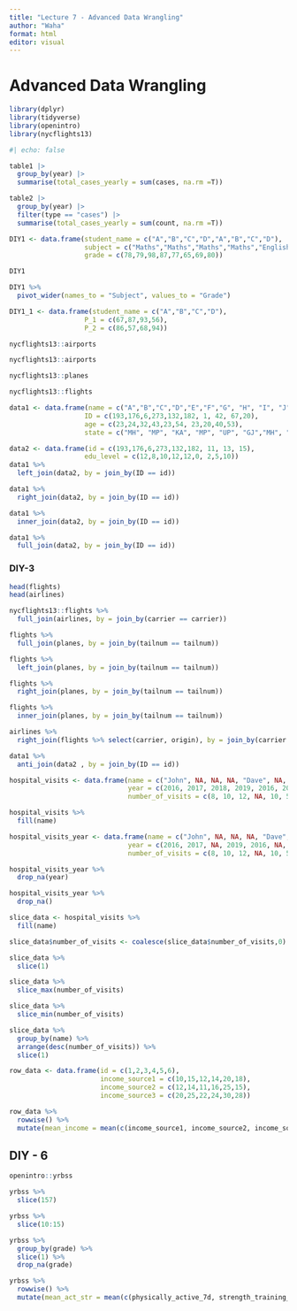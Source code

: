 ---
title: "Lecture 7 - Advanced Data Wrangling"
author: "Waha"
format: html
editor: visual
---

# Advanced Data Wrangling

```{r}
library(dplyr)
library(tidyverse)
library(openintro)
library(nycflights13)

#| echo: false

```

```{r}
table1 |>
  group_by(year) |>
  summarise(total_cases_yearly = sum(cases, na.rm =T))
```

```{r}
table2 |>
  group_by(year) |>
  filter(type == "cases") |>
  summarise(total_cases_yearly = sum(count, na.rm =T))
```

```{r}
DIY1 <- data.frame(student_name = c("A","B","C","D","A","B","C","D"),
                   subject = c("Maths","Maths","Maths","Maths","English","English","English","English"),
                   grade = c(78,79,98,87,77,65,69,80))

DIY1

DIY1 %>%
  pivot_wider(names_to = "Subject", values_to = "Grade")

DIY1_1 <- data.frame(student_name = c("A","B","C","D"),
                   P_1 = c(67,87,93,56),
                   P_2 = c(86,57,68,94))
```

```{r}
nycflights13::airports
```

```{r}
nycflights13::airports

nycflights13::planes

nycflights13::flights

```

```{r}
data1 <- data.frame(name = c("A","B","C","D","E","F","G", "H", "I", "J"),
                   ID = c(193,176,6,273,132,182, 1, 42, 67,20),
                   age = c(23,24,32,43,23,54, 23,20,40,53),
                   state = c("MH", "MP", "KA", "MP", "UP", "GJ","MH", "UP", "MH", "TN"))

data2 <- data.frame(id = c(193,176,6,273,132,182, 11, 13, 15),
                   edu_level = c(12,8,10,12,12,0, 2,5,10))
data1 %>%
  left_join(data2, by = join_by(ID == id))

data1 %>%
  right_join(data2, by = join_by(ID == id))

data1 %>%
  inner_join(data2, by = join_by(ID == id))

data1 %>%
  full_join(data2, by = join_by(ID == id))

```

### DIY-3

```{r}
head(flights)
head(airlines)

nycflights13::flights %>%
  full_join(airlines, by = join_by(carrier == carrier))

flights %>%
  full_join(planes, by = join_by(tailnum == tailnum))

flights %>%
  left_join(planes, by = join_by(tailnum == tailnum))

flights %>%
  right_join(planes, by = join_by(tailnum == tailnum))

flights %>%
  inner_join(planes, by = join_by(tailnum == tailnum))

airlines %>%
  right_join(flights %>% select(carrier, origin), by = join_by(carrier == carrier))
```

```{r}
data1 %>%
  anti_join(data2 , by = join_by(ID == id))
```

```{r}
hospital_visits <- data.frame(name = c("John", NA, NA, NA, "Dave", NA, NA, "Travis", NA, NA),
                              year = c(2016, 2017, 2018, 2019, 2016, 2017, 2018, 2016, 2017, 2018),
                              number_of_visits = c(8, 10, 12, NA, 10, 5, NA , 5, 7, NA))

hospital_visits %>%
  fill(name)

hospital_visits_year <- data.frame(name = c("John", NA, NA, NA, "Dave", NA, NA, "Travis", NA, NA),
                              year = c(2016, 2017, NA, 2019, 2016, NA, 2018, NA, 2017, 2018),
                              number_of_visits = c(8, 10, 12, NA, 10, 5, NA , 5, 7, NA))

hospital_visits_year %>%
  drop_na(year)

hospital_visits_year %>%
  drop_na()
```

```{r}
slice_data <- hospital_visits %>%
  fill(name)

slice_data$number_of_visits <- coalesce(slice_data$number_of_visits,0)

slice_data %>%
  slice(1)

slice_data %>%
  slice_max(number_of_visits)

slice_data %>%
  slice_min(number_of_visits)

slice_data %>%
  group_by(name) %>%
  arrange(desc(number_of_visits)) %>%
  slice(1)
```

```{r}
row_data <- data.frame(id = c(1,2,3,4,5,6),
                       income_source1 = c(10,15,12,14,20,18),
                       income_source2 = c(12,14,11,16,25,15),
                       income_source3 = c(20,25,22,24,30,28))

row_data %>%
  rowwise() %>%
  mutate(mean_income = mean(c(income_source1, income_source2, income_source3)))
```

## DIY - 6

```{r}
openintro::yrbss

yrbss %>%
  slice(157)

yrbss %>%
  slice(10:15)

yrbss %>%
  group_by(grade) %>%
  slice(1) %>%
  drop_na(grade)

yrbss %>%
  rowwise() %>%
  mutate(mean_act_str = mean(c(physically_active_7d, strength_training_7d)))

```
